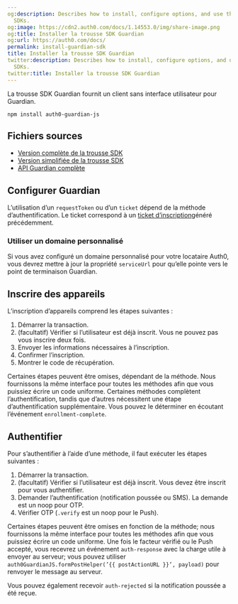 ```yaml
---
og:description: Describes how to install, configure options, and use the Guardian
  SDKs.
og:image: https://cdn2.auth0.com/docs/1.14553.0/img/share-image.png
og:title: Installer la trousse SDK Guardian
og:url: https://auth0.com/docs/
permalink: install-guardian-sdk
title: Installer la trousse SDK Guardian
twitter:description: Describes how to install, configure options, and use the Guardian
  SDKs.
twitter:title: Installer la trousse SDK Guardian
---
```


La trousse SDK Guardian fournit un client sans interface utilisateur pour Guardian.

`npm install auth0-guardian-js`

## Fichiers sources

* [Version complète de la trousse SDK](https://cdn.auth0.com/js/guardian-js/1.3/guardian-js.js)
* [Version simplifiée de la trousse SDK](https://cdn.auth0.com/js/guardian-js/1.3/guardian-js.min.js)
* [API Guardian complète](https://github.com/auth0/auth0-guardian.js#full-api)

## Configurer Guardian



L’utilisation d’un `requestToken` ou d’un `ticket` dépend de la méthode d’authentification. Le ticket correspond à un [ticket d’inscription](/mfa/auth0-guardian/create-custom-enrollment-tickets)généré précédemment.

### Utiliser un domaine personnalisé

Si vous avez configuré un domaine personnalisé pour votre locataire Auth0, vous devrez mettre à jour la propriété `serviceUrl` pour qu’elle pointe vers le point de terminaison Guardian.



## Inscrire des appareils

L’inscription d’appareils comprend les étapes suivantes :

1. Démarrer la transaction.
2. (facultatif) Vérifier si l’utilisateur est déjà inscrit. Vous ne pouvez pas vous inscrire deux fois.
3. Envoyer les informations nécessaires à l’inscription.
4. Confirmer l’inscription.
5. Montrer le code de récupération.

Certaines étapes peuvent être omises, dépendant de la méthode. Nous fournissons la même interface pour toutes les méthodes afin que vous puissiez écrire un code uniforme. Certaines méthodes complètent l’authentification, tandis que d’autres nécessitent une étape d’authentification supplémentaire. Vous pouvez le déterminer en écoutant l’événement `enrollment-complete`.



## Authentifier

Pour s’authentifier à l’aide d’une méthode, il faut exécuter les étapes suivantes :

1. Démarrer la transaction.
2. (facultatif) Vérifier si l’utilisateur est déjà inscrit. Vous devez être inscrit pour vous authentifier.
3. Demander l’authentification (notification poussée ou SMS). La demande est un noop pour OTP.
4. Vérifier OTP (`.verify` est un noop pour le Push).

Certaines étapes peuvent être omises en fonction de la méthode; nous fournissons la même interface pour toutes les méthodes afin que vous puissiez écrire un code uniforme. Une fois le facteur vérifié ou le Push accepté, vous recevrez un événement `auth-response` avec la charge utile à envoyer au serveur; vous pouvez utiliser `auth0GuardianJS.formPostHelper(’{{ postActionURL }}’, payload)` pour renvoyer le message au serveur.

Vous pouvez également recevoir `auth-rejected` si la notification poussée a été reçue.
